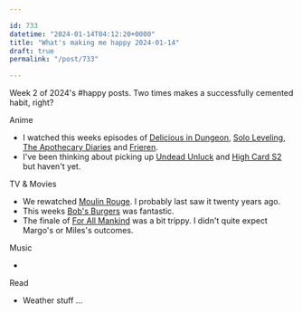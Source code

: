 ```yaml
---

id: 733
datetime: "2024-01-14T04:12:20+0000"
title: "What's making me happy 2024-01-14"
draft: true
permalink: "/post/733"

---
```


Week 2 of 2024's #happy posts. Two times makes a successfully cemented habit, right?

Anime

- I watched this weeks episodes of [Delicious in Dungeon](), [Solo Leveling](), [The Apothecary Diaries]() and [Frieren](). 
- I've been thinking about picking up [Undead Unluck]() and [High Card S2]() but haven't yet.

TV & Movies

- We rewatched [Moulin Rouge](). I probably last saw it twenty years ago. 
- This weeks [Bob's Burgers]() was fantastic.
- The finale of [For All Mankind]() was a bit trippy. I didn't quite expect Margo's or Miles's outcomes.

Music

- 

Read

- Weather stuff ... 